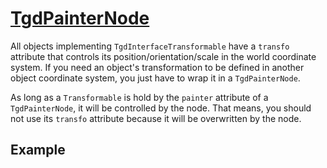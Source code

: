 
# [TgdPainterNode](docs/classes/TgdPainterNode.html)

All objects implementing `TgdInterfaceTransformable` have a `transfo` attribute
that controls its position/orientation/scale in the world coordinate system. If
you need an object's transformation to be defined in another object coordinate
system, you just have to wrap it in a `TgdPainterNode`.

As long as a `Transformable` is hold by the `painter` attribute of a `TgdPainterNode`,
it will be controlled by the node.
That means, you should not use its `transfo` attribute because it will be
overwritten by the node.

## Example

<Demo />
